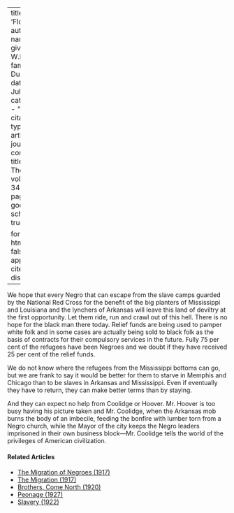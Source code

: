 
---
title: 'Flood'
author:
  - name:
      given: W.E.B.
      family: Du Bois
date: Jul. 1927
categories: 
  - ""
citation: 
  type: article-journal
  container-title: The Crisis
  volume: 34
  issue: 5
  page: 169
google-scholar: true

format:
  html:
    toc: false
    appendix-cite-as: display
---


We hope that every Negro that can
escape from the slave camps guarded
by the National Red Cross for the
benefit of the big planters of Mississippi
and Louisiana and the lynchers
of Arkansas will leave this land of
deviltry at the first opportunity. Let
them ride, run and crawl out of this
hell. There is no hope for the black
man there today. Relief funds are
being used to pamper white folk
and in some cases are actually being
sold to black folk as the basis of contracts 
for their compulsory services in
the future. Fully 75 per cent of the
refugees have been Negroes and we
doubt if they have received 25 per cent
of the relief funds.

We do not know where the refugees
from the Mississippi bottoms can go,
but we are frank to say it would be
better for them to starve in Memphis
and Chicago than to be slaves in
Arkansas and Mississippi. Even if eventually
they have to return, they can
make better terms than by staying.

And they can expect no help from
Coolidge or Hoover. Mr. Hoover is
too busy having his picture taken and
Mr. Coolidge, when the Arkansas
mob burns the body of an imbecile,
feeding the bonfire with lumber torn
from a Negro church, while the
Mayor of the city keeps the Negro
leaders imprisoned in their own 
business block---Mr. Coolidge tells the
world of the privileges of American
civilization.

<!-- Similar articles start here -->
<div  class="clear-wrap"></div>

#### Related Articles

* [The Migration of Negroes (1917)](/Volumes/14/02/migration_of_negroes.html)
* [The Migration (1917)](/Volumes/14/01/migration.html)
* [Brothers, Come North (1920)](/Volumes/19/03/brothers_come_north.html)
* [Peonage (1927)](/Volumes/34/09/peonage.html)
* [Slavery (1922)](/Volumes/24/01/slavery.html)

<!-- Similar articles end here -->
